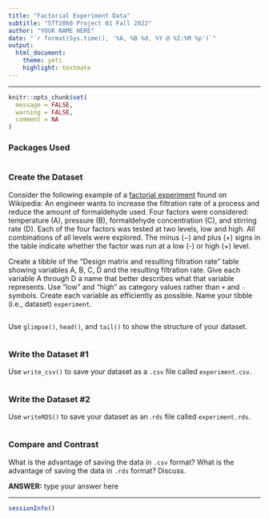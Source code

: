 ```yaml
---
title: "Factorial Experiment Data"
subtitle: "STT2860 Project 01 Fall 2022"
author: "YOUR NAME HERE"
date: "`r format(Sys.time(), '%A, %B %d, %Y @ %I:%M %p')`"
output: 
  html_document: 
    theme: yeti
    highlight: textmate
---
```

<hr>

```r
knitr::opts_chunk$set(
  message = FALSE,
  warning = FALSE,
  comment = NA
)
```

### Packages Used

```r

```

### Create the Dataset

Consider the following example of a [factorial experiment](https://en.wikipedia.org/wiki/Factorial_experiment) found on Wikipedia: An engineer wants to increase the filtration rate of a process and reduce the amount of formaldehyde used. Four factors were considered: temperature (A), pressure (B), formaldehyde concentration (C), and stirring rate (D). Each of the four factors was tested at two levels, low and high. All combinations of all levels were explored. The minus (−) and plus (+) signs in the table indicate whether the factor was run at a low (-) or high (+) level. 

Create a tibble of the "Design matrix and resulting filtration rate" table showing variables A, B, C, D and the resulting filtration rate. Give each variable A through D a name that better describes what that variable represents. Use "low" and "high" as category values rather than `+` and `-` symbols. Create each variable as efficiently as possible. Name your tibble (i.e., dataset) `experiment`.

```r

```

Use `glimpse()`, `head()`, and `tail()` to show the structure of your dataset.

```r

```

### Write the Dataset #1

Use `write_csv()` to save your dataset as a `.csv` file called `experiment.csv`.

```r

```

### Write the Dataset #2

Use `writeRDS()` to save your dataset as an .`rds` file called `experiment.rds`.

```r

```

### Compare and Contrast

What is the advantage of saving the data in `.csv` format? What is the advantage of saving the data in `.rds` format? Discuss.

**ANSWER:** type your answer here


<hr>

```r
sessionInfo()
```


